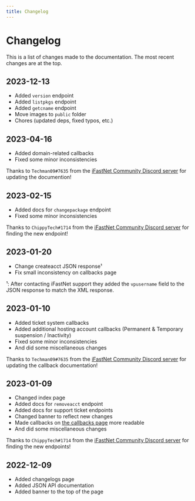 ```yaml
---
title: Changelog
---
```


# Changelog
This is a list of changes made to the documentation. The most recent changes are at the top.

## 2023-12-13
* Added `version` endpoint
* Added `listpkgs` endpoint
* Added `getcname` endpoint
* Move images to `public` folder
* Chores (updated deps, fixed typos, etc.)

## 2023-04-16
* Added domain-related callbacks
* Fixed some minor inconsistencies

Thanks to `Techman09#7635` from the [iFastNet Community Discord server](https://dsc.gg/ifastnet) for updating the documention!

## 2023-02-15
* Added docs for `changepackage` endpoint
* Fixed some minor inconsistencies

Thanks to `ChippyTech#1714` from the [iFastNet Community Discord server](https://dsc.gg/ifastnet) for finding the new endpoint!

## 2023-01-20
* Change createacct JSON response¹
* Fix small inconsistency on callbacks page

¹: After contacting iFastNet support they added the `vpusername` field to the JSON response to match the XML response.

## 2023-01-10
* Added ticket system callbacks
* Added additional hosting account callbacks (Permanent & Temporary suspension / Inactivity)
* Fixed some minor inconsistencies
* And did some miscellaneous changes

Thanks to `Techman09#7635` from the [iFastNet Community Discord server](https://dsc.gg/ifastnet) for updating the callback documentation!

## 2023-01-09
* Changed index page
* Added docs for `removeacct` endpoint
* Added docs for support ticket endpoints
* Changed banner to reflect new changes
* Made callbacks on [the callbacks page](/initial-setup/callbacks) more readable
* And did some miscellaneous changes

Thanks to `ChippyTech#1714` from the [iFastNet Community Discord server](https://dsc.gg/ifastnet) for finding the new endpoints!

## 2022-12-09
* Added changelogs page
* Added JSON API documentation
* Added banner to the top of the page
